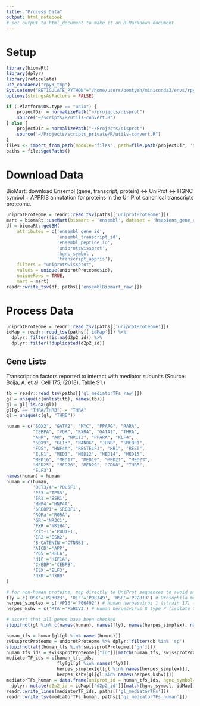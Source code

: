 ```yaml
---
title: "Process Data"
output: html_notebook
# set output to html_document to make it an R Markdown document
---
```


# Setup

```r
library(biomaRt)
library(dplyr)
library(reticulate)
use_condaenv("rpy3_tmp")
Sys.setenv("RETICULATE_PYTHON"="/home/users/bentyeh/miniconda3/envs/rpy3_tmp/bin/python")
options(stringsAsFactors = FALSE)

if (.Platform$OS.type == "unix") {
    projectDir = normalizePath("~/projects/disprot")
    source("~/scripts/R/utils-convert.R")
} else {
    projectDir = normalizePath("~/Projects/disprot")
    source("~/Projects/scripts_private/R/utils-convert.R")
}
files <- import_from_path(module='files', path=file.path(projectDir, 'scripts'))
paths = files$getPaths()
```

# Download Data

BioMart: download Ensembl (gene, transcript, protein) <-> UniProt <-> HGNC symbol + APPRIS annotation for proteins in the UniProt canonical transcripts proteome.

```r
uniprotProteome = readr::read_tsv(paths[['uniprotProteome']])
mart = biomaRt::useMart(biomart = 'ensembl', dataset = 'hsapiens_gene_ensembl')
df = biomaRt::getBM(
    attributes = c('ensembl_gene_id',
                   'ensembl_transcript_id',
                   'ensembl_peptide_id',
                   'uniprotswissprot',
                   'hgnc_symbol',
                   'transcript_appris'),
    filters = "uniprotswissprot",
    values = unique(uniprotProteome$id),
    uniqueRows = TRUE,
    mart = mart)
readr::write_tsv(df, paths[['ensemblBiomart_raw']])
```

# Process Data

```r
uniprotProteome = readr::read_tsv(paths[['uniprotProteome']])
idMap = readr::read_tsv(paths[['idMap']]) %>%
  dplyr::filter(!is.na(d2p2_id)) %>%
  dplyr::filter(!duplicated(d2p2_id))
```

## Gene Lists

Transcription factors reported to interact with mediator subunits (Source: Boija, A. et al. Cell 175, (2018). Table S1.)

```r
tb = readr::read_tsv(paths[['gl_mediatorTFs_raw']])
gl = unique(c(unlist(tb), names(tb)))
gl = gl[!is.na(gl)]
gl[gl == "THRA/THRB"] = "THRA"
gl = unique(c(gl, "THRB"))
```


```r
human = c("SOX2", "GATA2", "MYC", "PPARG", "RARA",
          "CEBPA", "VDR", "RXRA", "GATA1", "THRA",
          "AHR", "AR", "NR1I3", "PPARA", "KLF4",
          "SOX9", "GLI3", "NANOG", "JUNB", "SREBF1",
          "FOS", "HNF4A", "RESTELF3", "RB1", "REST",
          "ELK1", "MED1", "MED12", "MED14", "MED15",
          "MED16", "MED17", "MED19", "MED21", "MED23",
          "MED25", "MED26", "MED29", "CDK8", "THRB",
          "ELF3")
names(human) = human
human = c(human,
          'OCT3/4'='POU5F1',
          'P53'='TP53',
          'ER1'='ESR1',
          'HNF4'='HNF4A',
          'SREBP1'='SREBF1',
          'RORa'='RORA',
          'GR'='NR3C1',
          'FXR'='NR1H4',
          'Pit-1'='POU1F1',
          'ER2'='ESR2',
          'B-CATENIN'='CTNNB1',
          'AICD'='APP',
          'P65'='RELA',
          'HIF'='HIF1A',
          'C/EBP'='CEBPB',
          'ESX'='ELF3',
          'RXR'='RXRB'
)

# for non-human proteins, map directly to UniProt sequences to avoid ambiguity
fly = c('DSX'='P23023', 'DIF'='P98149', 'HSF'='P22813') # Drosophila melanogaster (Fruit fly)
herpes_simplex = c('VP16'='P06492') # Human herpesvirus 1 (strain 17) (HHV-1) (Human herpes simplex virus 1)
herpes_kshv = c('RTA'='F5HCV3') # Human herpesvirus 8 type P (isolate GK18) (HHV-8) (Kaposi's sarcoma-associated herpesvirus)

# assert that all genes have been checked
stopifnot(gl %in% c(names(human), names(fly), names(herpes_simplex), names(herpes_kshv)))
```

```r
human_tfs = human[gl[gl %in% names(human)]]
swissprotProteome = uniprotProteome %>% dplyr::filter(db %in% 'sp')
stopifnot(all(human_tfs %in% swissprotProteome[['gn']]))
human_tfs_ids = swissprotProteome[["id"]][match(human_tfs, swissprotProteome[["gn"]])]
mediatorTF_ids = c(human_tfs_ids,
                   fly[gl[gl %in% names(fly)]],
                   herpes_simplex[gl[gl %in% names(herpes_simplex)]],
                   herpes_kshv[gl[gl %in% names(herpes_kshv)]])
mediatorTFs_human = data.frame(uniprot_id = human_tfs_ids, hgnc_symbol=human_tfs) %>%
  dplyr::mutate(d2p2_id = idMap[['d2p2_id']][match(hgnc_symbol, idMap[['hgnc_symbol']])])
readr::write_lines(mediatorTF_ids, paths[['gl_mediatorTFs']])
readr::write_tsv(mediatorTFs_human, paths[['gl_mediatorTFs_human']])
```

